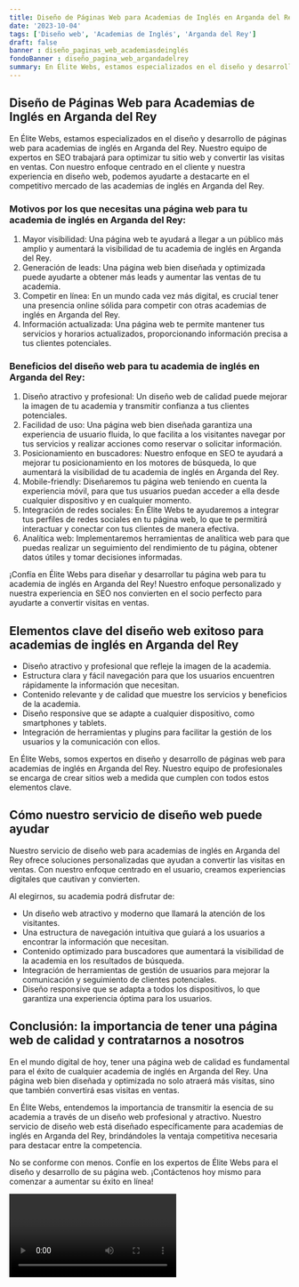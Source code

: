 ```yaml
---
title: Diseño de Páginas Web para Academias de Inglés en Arganda del Rey
date: '2023-10-04'
tags: ['Diseño web', 'Academias de Inglés', 'Arganda del Rey']
draft: false
banner : diseño_paginas_web_academiasdeinglés
fondoBanner : diseño_pagina_web_argandadelrey
summary: En Élite Webs, estamos especializados en el diseño y desarrollo de páginas web para academias de inglés en Arganda del Rey. Nuestro equipo de expertos en SEO trabajará para optimizar tu sitio web y convertir las visitas en ventas. Con nuestro enfoque centrado en el cliente y nuestra experiencia en diseño web, podemos ayudarte a destacarte en el competitivo mercado de las academias de inglés en Arganda del Rey.
---
```


## Diseño de Páginas Web para Academias de Inglés en Arganda del Rey

En Élite Webs, estamos especializados en el diseño y desarrollo de páginas web para academias de inglés en Arganda del Rey. Nuestro equipo de expertos en SEO trabajará para optimizar tu sitio web y convertir las visitas en ventas. Con nuestro enfoque centrado en el cliente y nuestra experiencia en diseño web, podemos ayudarte a destacarte en el competitivo mercado de las academias de inglés en Arganda del Rey.

### Motivos por los que necesitas una página web para tu academia de inglés en Arganda del Rey:

1. Mayor visibilidad: Una página web te ayudará a llegar a un público más amplio y aumentará la visibilidad de tu academia de inglés en Arganda del Rey.
2. Generación de leads: Una página web bien diseñada y optimizada puede ayudarte a obtener más leads y aumentar las ventas de tu academia.
3. Competir en línea: En un mundo cada vez más digital, es crucial tener una presencia online sólida para competir con otras academias de inglés en Arganda del Rey.
4. Información actualizada: Una página web te permite mantener tus servicios y horarios actualizados, proporcionando información precisa a tus clientes potenciales.

### Beneficios del diseño web para tu academia de inglés en Arganda del Rey:

1. Diseño atractivo y profesional: Un diseño web de calidad puede mejorar la imagen de tu academia y transmitir confianza a tus clientes potenciales.
2. Facilidad de uso: Una página web bien diseñada garantiza una experiencia de usuario fluida, lo que facilita a los visitantes navegar por tus servicios y realizar acciones como reservar o solicitar información.
3. Posicionamiento en buscadores: Nuestro enfoque en SEO te ayudará a mejorar tu posicionamiento en los motores de búsqueda, lo que aumentará la visibilidad de tu academia de inglés en Arganda del Rey.
4. Mobile-friendly: Diseñaremos tu página web teniendo en cuenta la experiencia móvil, para que tus usuarios puedan acceder a ella desde cualquier dispositivo y en cualquier momento.
5. Integración de redes sociales: En Élite Webs te ayudaremos a integrar tus perfiles de redes sociales en tu página web, lo que te permitirá interactuar y conectar con tus clientes de manera efectiva.
6. Analítica web: Implementaremos herramientas de analítica web para que puedas realizar un seguimiento del rendimiento de tu página, obtener datos útiles y tomar decisiones informadas.

¡Confía en Élite Webs para diseñar y desarrollar tu página web para tu academia de inglés en Arganda del Rey! Nuestro enfoque personalizado y nuestra experiencia en SEO nos convierten en el socio perfecto para ayudarte a convertir visitas en ventas.

<GifSeo />

<Cta />

## Elementos clave del diseño web exitoso para academias de inglés en Arganda del Rey

- Diseño atractivo y profesional que refleje la imagen de la academia.
- Estructura clara y fácil navegación para que los usuarios encuentren rápidamente la información que necesitan.
- Contenido relevante y de calidad que muestre los servicios y beneficios de la academia.
- Diseño responsive que se adapte a cualquier dispositivo, como smartphones y tablets.
- Integración de herramientas y plugins para facilitar la gestión de los usuarios y la comunicación con ellos.

En Élite Webs, somos expertos en diseño y desarrollo de páginas web para academias de inglés en Arganda del Rey. Nuestro equipo de profesionales se encarga de crear sitios web a medida que cumplen con todos estos elementos clave.

## Cómo nuestro servicio de diseño web puede ayudar

Nuestro servicio de diseño web para academias de inglés en Arganda del Rey ofrece soluciones personalizadas que ayudan a convertir las visitas en ventas. Con nuestro enfoque centrado en el usuario, creamos experiencias digitales que cautivan y convierten.

Al elegirnos, su academia podrá disfrutar de:

- Un diseño web atractivo y moderno que llamará la atención de los visitantes.
- Una estructura de navegación intuitiva que guiará a los usuarios a encontrar la información que necesitan.
- Contenido optimizado para buscadores que aumentará la visibilidad de la academia en los resultados de búsqueda.
- Integración de herramientas de gestión de usuarios para mejorar la comunicación y seguimiento de clientes potenciales.
- Diseño responsive que se adapta a todos los dispositivos, lo que garantiza una experiencia óptima para los usuarios.

## Conclusión: la importancia de tener una página web de calidad y contratarnos a nosotros

En el mundo digital de hoy, tener una página web de calidad es fundamental para el éxito de cualquier academia de inglés en Arganda del Rey. Una página web bien diseñada y optimizada no solo atraerá más visitas, sino que también convertirá esas visitas en ventas.

En Élite Webs, entendemos la importancia de transmitir la esencia de su academia a través de un diseño web profesional y atractivo. Nuestro servicio de diseño web está diseñado específicamente para academias de inglés en Arganda del Rey, brindándoles la ventaja competitiva necesaria para destacar entre la competencia.

No se conforme con menos. Confíe en los expertos de Élite Webs para el diseño y desarrollo de su página web. ¡Contáctenos hoy mismo para comenzar a aumentar su éxito en línea!

<Video />

<CtaBot job='Academias de Inglés' city='Arganda del Rey'/>

<Gmaps query='Arganda del Rey+españa+maps' />